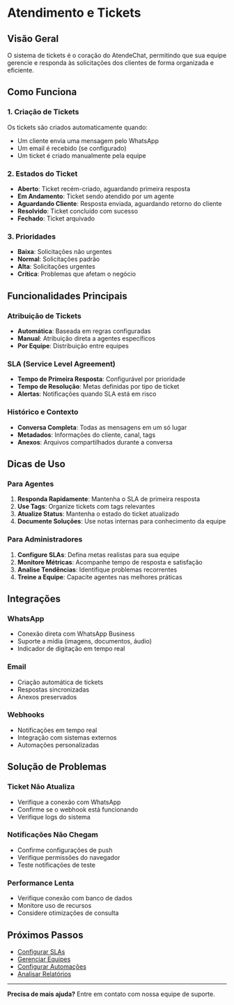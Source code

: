 # Atendimento e Tickets

## Visão Geral

O sistema de tickets é o coração do AtendeChat, permitindo que sua equipe gerencie e responda às solicitações dos clientes de forma organizada e eficiente.

## Como Funciona

### 1. Criação de Tickets

Os tickets são criados automaticamente quando:
- Um cliente envia uma mensagem pelo WhatsApp
- Um email é recebido (se configurado)
- Um ticket é criado manualmente pela equipe

### 2. Estados do Ticket

- **Aberto**: Ticket recém-criado, aguardando primeira resposta
- **Em Andamento**: Ticket sendo atendido por um agente
- **Aguardando Cliente**: Resposta enviada, aguardando retorno do cliente
- **Resolvido**: Ticket concluído com sucesso
- **Fechado**: Ticket arquivado

### 3. Prioridades

- **Baixa**: Solicitações não urgentes
- **Normal**: Solicitações padrão
- **Alta**: Solicitações urgentes
- **Crítica**: Problemas que afetam o negócio

## Funcionalidades Principais

### Atribuição de Tickets

- **Automática**: Baseada em regras configuradas
- **Manual**: Atribuição direta a agentes específicos
- **Por Equipe**: Distribuição entre equipes

### SLA (Service Level Agreement)

- **Tempo de Primeira Resposta**: Configurável por prioridade
- **Tempo de Resolução**: Metas definidas por tipo de ticket
- **Alertas**: Notificações quando SLA está em risco

### Histórico e Contexto

- **Conversa Completa**: Todas as mensagens em um só lugar
- **Metadados**: Informações do cliente, canal, tags
- **Anexos**: Arquivos compartilhados durante a conversa

## Dicas de Uso

### Para Agentes

1. **Responda Rapidamente**: Mantenha o SLA de primeira resposta
2. **Use Tags**: Organize tickets com tags relevantes
3. **Atualize Status**: Mantenha o estado do ticket atualizado
4. **Documente Soluções**: Use notas internas para conhecimento da equipe

### Para Administradores

1. **Configure SLAs**: Defina metas realistas para sua equipe
2. **Monitore Métricas**: Acompanhe tempo de resposta e satisfação
3. **Analise Tendências**: Identifique problemas recorrentes
4. **Treine a Equipe**: Capacite agentes nas melhores práticas

## Integrações

### WhatsApp
- Conexão direta com WhatsApp Business
- Suporte a mídia (imagens, documentos, áudio)
- Indicador de digitação em tempo real

### Email
- Criação automática de tickets
- Respostas sincronizadas
- Anexos preservados

### Webhooks
- Notificações em tempo real
- Integração com sistemas externos
- Automações personalizadas

## Solução de Problemas

### Ticket Não Atualiza
- Verifique a conexão com WhatsApp
- Confirme se o webhook está funcionando
- Verifique logs do sistema

### Notificações Não Chegam
- Confirme configurações de push
- Verifique permissões do navegador
- Teste notificações de teste

### Performance Lenta
- Verifique conexão com banco de dados
- Monitore uso de recursos
- Considere otimizações de consulta

## Próximos Passos

- [Configurar SLAs](/help/configuracao-sla)
- [Gerenciar Equipes](/help/gestao-equipes)
- [Configurar Automações](/help/automacoes)
- [Analisar Relatórios](/help/relatorios)

---

**Precisa de mais ajuda?** Entre em contato com nossa equipe de suporte.
